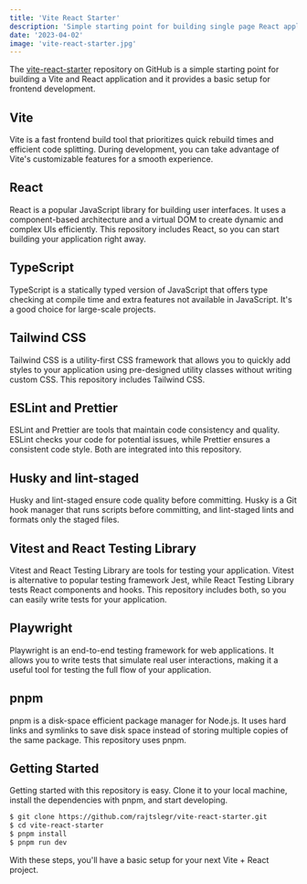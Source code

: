 ```yaml
---
title: 'Vite React Starter'
description: 'Simple starting point for building single page React application.'
date: '2023-04-02'
image: 'vite-react-starter.jpg'
---
```


The [vite-react-starter](https://github.com/rajtslegr/vite-react-starter) repository on GitHub is a simple starting point for building a Vite and React application and it provides a basic setup for frontend development.

## Vite
Vite is a fast frontend build tool that prioritizes quick rebuild times and efficient code splitting. During development, you can take advantage of Vite's customizable features for a smooth experience.

## React
React is a popular JavaScript library for building user interfaces. It uses a component-based architecture and a virtual DOM to create dynamic and complex UIs efficiently. This repository includes React, so you can start building your application right away.

## TypeScript
TypeScript is a statically typed version of JavaScript that offers type checking at compile time and extra features not available in JavaScript. It's a good choice for large-scale projects.

## Tailwind CSS
Tailwind CSS is a utility-first CSS framework that allows you to quickly add styles to your application using pre-designed utility classes without writing custom CSS. This repository includes Tailwind CSS.

## ESLint and Prettier
ESLint and Prettier are tools that maintain code consistency and quality. ESLint checks your code for potential issues, while Prettier ensures a consistent code style. Both are integrated into this repository.

## Husky and lint-staged
Husky and lint-staged ensure code quality before committing. Husky is a Git hook manager that runs scripts before committing, and lint-staged lints and formats only the staged files.

## Vitest and React Testing Library
Vitest and React Testing Library are tools for testing your application. Vitest is alternative to popular testing framework Jest, while React Testing Library tests React components and hooks. This repository includes both, so you can easily write tests for your application.

## Playwright
Playwright is an end-to-end testing framework for web applications. It allows you to write tests that simulate real user interactions, making it a useful tool for testing the full flow of your application.

## pnpm
pnpm is a disk-space efficient package manager for Node.js. It uses hard links and symlinks to save disk space instead of storing multiple copies of the same package. This repository uses pnpm.

## Getting Started
Getting started with this repository is easy. Clone it to your local machine, install the dependencies with pnpm, and start developing.

```bash
$ git clone https://github.com/rajtslegr/vite-react-starter.git
$ cd vite-react-starter
$ pnpm install
$ pnpm run dev
```

With these steps, you'll have a basic setup for your next Vite + React project.
